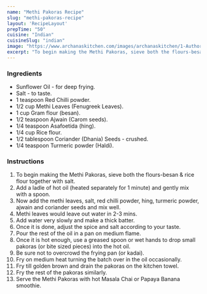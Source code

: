 ---
name: "Methi Pakoras Recipe"
slug: "methi-pakoras-recipe"
layout: 'RecipeLayout'
prepTime: "50"
cuisine: "Indian"
cuisineSlug: "indian"
image: "https://www.archanaskitchen.com/images/archanaskitchen/1-Author/Kalyani_S/Methi_Pakoras_the_perfect_Winter_time_snack.jpg"
excerpt: "To begin making the Methi Pakoras, sieve both the flours-besan  rice flour together with salt"
---

### Ingredients

- Sunflower Oil - for deep frying.
- Salt - to taste.
- 1 teaspoon Red Chilli powder.
- 1/2 cup Methi Leaves (Fenugreek Leaves).
- 1 cup Gram flour (besan).
- 1/2 teaspoon Ajwain (Carom seeds).
- 1/4 teaspoon Asafoetida (hing).
- 1/4 cup Rice flour.
- 1/2 tablespoon Coriander (Dhania) Seeds - crushed.
- 1/4 teaspoon Turmeric powder (Haldi).

### Instructions

1. To begin making the Methi Pakoras, sieve both the flours-besan & rice flour together with salt.
1. Add a ladle of hot oil (heated separately for 1 minute) and gently mix with a spoon.
1. Now add the methi leaves, salt, red chilli powder, hing, turmeric powder, ajwain and coriander seeds and mix well.
1. Methi leaves would leave out water in 2-3 mins.
1. Add water very slowly and make a thick batter.
1. Once it is done, adjust the spice and salt according to your taste.
1. Pour the rest of the oil in a pan on medium flame.
1. Once it is hot enough, use a greased spoon or wet hands to drop small pakoras (or bite sized pieces) into the hot oil.
1. Be sure not to overcrowd the frying pan (or kadai).
1. Fry on medium heat turning the batch over in the oil occasionally.
1. Fry till golden brown and drain the pakoras on the kitchen towel.
1. Fry the rest of the pakoras similarly.
1. Serve the Methi Pakoras with hot Masala Chai or Papaya Banana smoothie.

